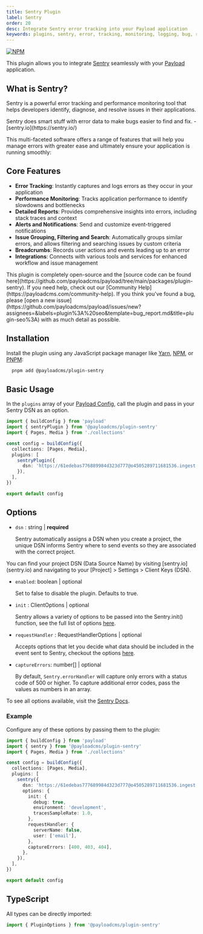 ```yaml
---
title: Sentry Plugin
label: Sentry
order: 20
desc: Integrate Sentry error tracking into your Payload application
keywords: plugins, sentry, error, tracking, monitoring, logging, bug, reporting, performance
---
```


[![NPM](https://img.shields.io/npm/v/@payloadcms/plugin-sentry)](https://www.npmjs.com/package/@payloadcms/plugin-sentry)

This plugin allows you to integrate [Sentry](https://sentry.io/) seamlessly with your [Payload](https://github.com/payloadcms/payload) application.

## What is Sentry?

Sentry is a powerful error tracking and performance monitoring tool that helps developers identify, diagnose, and resolve issues in their applications.

<Banner type="success">
  Sentry does smart stuff with error data to make bugs easier to find and fix. - [sentry.io](https://sentry.io/)
</Banner>

This multi-faceted software offers a range of features that will help you manage errors with greater ease and ultimately ensure your application is running smoothly:

## Core Features

- **Error Tracking**: Instantly captures and logs errors as they occur in your application
- **Performance Monitoring**: Tracks application performance to identify slowdowns and bottlenecks
- **Detailed Reports**: Provides comprehensive insights into errors, including stack traces and context
- **Alerts and Notifications**: Send and customize event-triggered notifications
- **Issue Grouping, Filtering and Search**: Automatically groups similar errors, and allows filtering and searching issues by custom criteria
- **Breadcrumbs**: Records user actions and events leading up to an error
- **Integrations**: Connects with various tools and services for enhanced workflow and issue management

<Banner type="info">
  This plugin is completely open-source and the [source code can be found here](https://github.com/payloadcms/payload/tree/main/packages/plugin-sentry). If you need help, check out our [Community Help](https://payloadcms.com/community-help). If you think you've found a bug, please [open a new issue](https://github.com/payloadcms/payload/issues/new?assignees=&labels=plugin%3A%20seo&template=bug_report.md&title=plugin-seo%3A) with as much detail as possible.
</Banner>

## Installation

Install the plugin using any JavaScript package manager like [Yarn](https://yarnpkg.com), [NPM](https://npmjs.com), or [PNPM](https://pnpm.io):

```bash
  pnpm add @payloadcms/plugin-sentry
```

## Basic Usage

In the `plugins` array of your [Payload Config](https://payloadcms.com/docs/configuration/overview), call the plugin and pass in your Sentry DSN as an option.

```ts
import { buildConfig } from 'payload'
import { sentryPlugin } from '@payloadcms/plugin-sentry'
import { Pages, Media } from './collections'

const config = buildConfig({
  collections: [Pages, Media],
  plugins: [
    sentryPlugin({
      dsn: 'https://61edebas776889984d323d777@o4505289711681536.ingest.sentry.io/4505357433352176',
    }),
  ],
})

export default config
```

## Options

- `dsn` : string | **required**

  Sentry automatically assigns a DSN when you create a project, the unique DSN informs Sentry where to send events so they are associated with the correct project.

<Banner type="warning">
  You can find your project DSN (Data Source Name) by visiting [sentry.io](sentry.io) and navigating to your [Project] > Settings > Client Keys (DSN).
</Banner>

- `enabled`: boolean | optional

  Set to false to disable the plugin. Defaults to true.

- `init` : ClientOptions | optional

  Sentry allows a variety of options to be passed into the Sentry.init() function, see the full list of options [here](https://docs.sentry.io/platforms/node/guides/express/configuration/options).

- `requestHandler` : RequestHandlerOptions | optional

  Accepts options that let you decide what data should be included in the event sent to Sentry, checkout the options [here](https://docs.sentry.io/platforms/node/guides/express/configuration/options).

- `captureErrors`: number[] | optional

  By default, `Sentry.errorHandler` will capture only errors with a status code of 500 or higher. To capture additional error codes, pass the values as numbers in an array.

To see all options available, visit the [Sentry Docs](https://docs.sentry.io/platforms/node/guides/express/configuration/options).

### Example

Configure any of these options by passing them to the plugin:

```ts
import { buildConfig } from 'payload'
import { sentry } from '@payloadcms/plugin-sentry'
import { Pages, Media } from './collections'

const config = buildConfig({
  collections: [Pages, Media],
  plugins: [
    sentry({
      dsn: 'https://61edebas777689984d323d777@o4505289711681536.ingest.sentry.io/4505357433352176',
      options: {
        init: {
          debug: true,
          environment: 'development',
          tracesSampleRate: 1.0,
        },
        requestHandler: {
          serverName: false,
          user: ['email'],
        },
        captureErrors: [400, 403, 404],
      },
    }),
  ],
})

export default config
```

## TypeScript

All types can be directly imported:

```ts
import { PluginOptions } from '@payloadcms/plugin-sentry'
```
